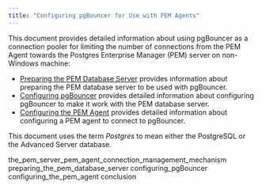 ```yaml
---
title: "Configuring pgBouncer for Use with PEM Agents"
---
```


This document provides detailed information about using pgBouncer as a connection pooler for limiting the number of connections from the PEM Agent towards the Postgres Enterprise Manager (PEM) server on non-Windows machine:

-   [Preparing the PEM Database Server](02_preparing_the_pem_database_server/#preparing_the_pem_database_server) provides information about preparing the PEM database server to be used with pgBouncer.
-   [Configuring pgBouncer](03_configuring_pgBouncer/#configuring_pgBouncer) provides detailed information about configuring pgBouncer to make it work with the PEM database server.
-   [Configuring the PEM Agent](04_configuring_the_pem_agent/#configuring_the_pem_agent) provides detailed information about configuring a PEM agent to connect to pgBouncer.

This document uses the term *Postgres* to mean either the PostgreSQL or the Advanced Server database.

<div class="toctree" maxdepth="3">

the_pem_server_pem_agent_connection_management_mechanism preparing_the_pem_database_server configuring_pgBouncer configuring_the_pem_agent conclusion

</div>
